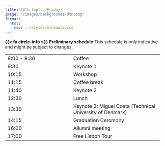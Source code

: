 ```yaml
---
title: 12th Sept. (Friday)
image: "/images/backgrounds/dtn.png"
format:
  html:
    css: ../styles/schedule.css
---
```

<div class="alert alert-info">
  <strong>{{< fa circle-info >}} Preliminary schedule</strong> This schedule is only indicative and might be subject to changes.
</div>

| |  |
| --- | ---- |
| 9:00 - 9:30 | <span class="event-outline-blue"></span> Coffee                                 |
| 9:30        | <span class="event-filled-green"></span> Keynote 1                        |
| 10:15       | <span class="event-filled-orange size-2"></span> Workshop               |
| 11:15       | <span class="event-outline-blue"></span> Coffee break                           |
| 11:40       | <span class="event-filled-green"></span> Keynote 2           |
| 12:30       | <span class="event-outline-blue"></span> Lunch                                  |
| 13:30       | <span class="event-filled-green"></span> Keynote 3: Miguel Costa (Technical University of Denmark)                              |
| 14:15       | <span class="event-filled-blue"></span> Graduation Ceromony  |
| 16:00       | <span class="event-outline-blue"></span> Allumni meeting            |
| 17:00       | <span class="event-filled-red size-3"></span> Free Lisbon Tour                      | 
